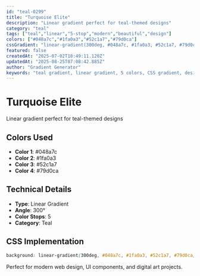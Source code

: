 ```yaml
---
id: "teal-0299"
title: "Turquoise Elite"
description: "Linear gradient perfect for teal-themed designs"
category: "teal"
tags: ["teal","linear","5-stop","modern","beautiful","design"]
colors: ["#048a7c","#1fa0a3","#52c1a7","#79d0ca"]
cssGradient: "linear-gradient(300deg, #048a7c, #1fa0a3, #52c1a7, #79d0ca)"
featured: false
createdAt: "2025-07-02T18:49:11.120Z"
updatedAt: "2025-08-25T07:08:42.885Z"
author: "Gradient Generator"
keywords: "teal gradient, linear gradient, 5 colors, CSS gradient, design, #048a7c, #1fa0a3, #52c1a7, #79d0ca"
---
```


# Turquoise Elite

Linear gradient perfect for teal-themed designs

## Colors Used
- **Color 1**: #048a7c
- **Color 2**: #1fa0a3
- **Color 3**: #52c1a7
- **Color 4**: #79d0ca

## Technical Details
- **Type**: Linear Gradient
- **Angle**: 300°
- **Color Stops**: 5
- **Category**: Teal

## CSS Implementation
```css
background: linear-gradient(300deg, #048a7c, #1fa0a3, #52c1a7, #79d0ca);
```

Perfect for modern web design, UI components, and digital art projects.
